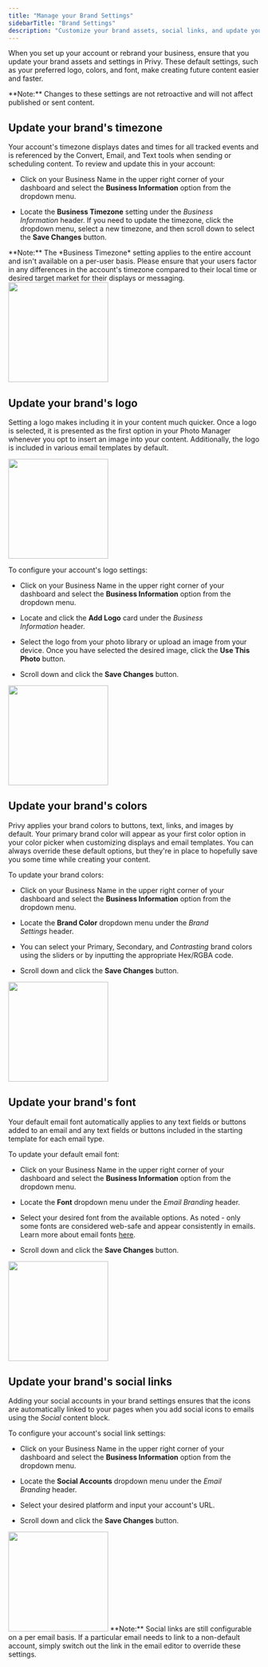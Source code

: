 ```yaml
---
title: "Manage your Brand Settings"
sidebarTitle: "Brand Settings"
description: "Customize your brand assets, social links, and update your business' timezone."
---
```


When you set up your account or rebrand your business, ensure that you update your brand assets and settings in Privy. These default settings, such as your preferred logo, colors, and font, make creating future content easier and faster. 

<Note>
  **Note:** Changes to these settings are not retroactive and will not affect published or sent content. 
</Note>

## Update your brand's timezone

Your account's timezone displays dates and times for all tracked events and is referenced by the Convert, Email, and Text tools when sending or scheduling content. To review and update this in your account: 

* Click on your Business Name in the upper right corner of your dashboard and select the **Business Information** option from the dropdown menu. 

* Locate the **Business Timezone** setting under the *Business Information* header. If you need to update the timezone, click the dropdown menu, select a new timezone, and then scroll down to select the **Save Changes** button.

<Warning>
  **Note:** The *Business Timezone* setting applies to the entire account and isn't available on a per-user basis. Please ensure that your users factor in any differences in the account's timezone compared to their local time or desired target market for their displays or messaging. 
</Warning>

<img height="200" src="/images/business-settings/change-timezone.gif" />

## Update your brand's logo

Setting a logo makes including it in your content much quicker. Once a logo is selected, it is presented as the first option in your Photo Manager whenever you opt to insert an image into your content. Additionally, the logo is included in various email templates by default.

<img height="200" src="/images/business-settings/logo-photo-manager.png" />

To configure your account's logo settings: 

* Click on your Business Name in the upper right corner of your dashboard and select the **Business Information** option from the dropdown menu. 

* Locate and click the **Add Logo** card under the *Business Information* header.

* Select the logo from your photo library or upload an image from your device. Once you have selected the desired image, click the **Use This Photo** button. 

* Scroll down and click the **Save Changes** button. 

<img height="200" src="/images/business-settings/update-logo.png" />

## Update your brand's colors

Privy applies your brand colors to buttons, text, links, and images by default. Your primary brand color will appear as your first color option in your color picker when customizing displays and email templates. You can always override these default options, but they're in place to hopefully save you some time while creating your content.

To update your brand colors:

* Click on your Business Name in the upper right corner of your dashboard and select the **Business Information** option from the dropdown menu. 

* Locate the **Brand Color** dropdown menu under the *Brand Settings* header.  

* You can select your Primary, Secondary, and *Contrasting* brand colors using the sliders or by inputting the appropriate Hex/RGBA code.

* Scroll down and click the **Save Changes** button. 

<img height="200" src="/images/business-settings/update-brand-colors.png" />

## Update your brand's font

Your default email font automatically applies to any text fields or buttons added to an email and any text fields or buttons included in the starting template for each email type. 

To update your default email font: 

* Click on your Business Name in the upper right corner of your dashboard and select the **Business Information** option from the dropdown menu. 

* Locate the **Font** dropdown menu under the *Email Branding* header.  

* Select your desired font from the available options. As noted - only some fonts are considered web-safe and appear consistently in emails. Learn more about email fonts [here](https://help.privy.com/docs/learn/content/web-safe-fonts).

* Scroll down and click the **Save Changes** button. 

<img height="200" src="/images/business-settings/update-brand-font.png" />

## Update your brand's social links

Adding your social accounts in your brand settings ensures that the icons are automatically linked to your pages when you add social icons to emails using the *Social* content block. 

To configure your account's social link settings: 

* Click on your Business Name in the upper right corner of your dashboard and select the **Business Information** option from the dropdown menu. 

* Locate the **Social Accounts** dropdown menu under the *Email Branding* header.  

* Select your desired platform and input your account's URL. 

* Scroll down and click the **Save Changes** button. 

<img height="200" src="/images/business-settings/update-social-links.png" />

<Note>
  **Note:** Social links are still configurable on a per email basis. If a particular email needs to link to a non-default account, simply switch out the link in the email editor to override these settings. 
</Note>
